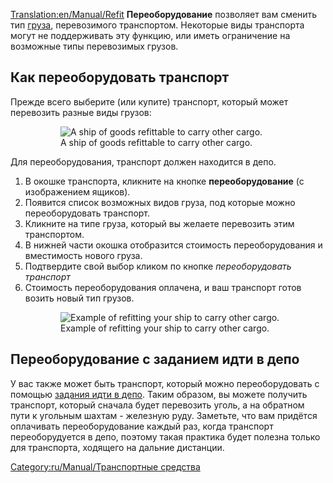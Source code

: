 [[Translation:en/Manual/Refit]]
{{ru/Manual/Tutorial/Учебник}}
'''Переоборудование''' позволяет вам сменить тип [[en/Manual/Cargo|груза]], перевозимого транспортом. Некоторые виды транспорта могут не поддерживать эту функцию, или иметь ограничение на возможные типы перевозимых грузов.

== Как переоборудовать транспорт ==
Прежде всего выберите (или купите) транспорт, который может перевозить разные виды грузов: 
:[[File:en/Manual/Refitable ship.png|none|frame|A ship of goods refittable to carry other cargo.]]

Для переоборудования, транспорт должен находится в депо.

#В окошке транспорта, кликните на кнопке '''переоборудование''' (с изображением ящиков).
#Появится список возможных видов груза, под которые можно переоборудовать транспорт.
#Кликните на типе груза, который вы желаете перевозить этим транспортом.
#В нижней части окошка отобразится стоимость переоборудования и вместимость нового груза.
#Подтвердите свой выбор кликом по кнопке ''переоборудовать транспорт''
#Стоимость переоборудования оплачена, и ваш транспорт готов возить новый тип грузов.
:[[File:en/Manual/Refit ship.png|none|frame|Example of refitting your ship to carry other cargo.]]

== Переоборудование с заданием идти в депо == 
У вас также может быть транспорт, который можно переоборудовать с помощью [[en/Archive/Manual/Settings/Allow goto depot orders|задания идти в депо]]. Таким образом, вы можете получить транспорт, который сначала будет перевозить уголь, а на обратном пути к угольным шахтам - железную руду. Заметьте, что вам придётся оплачивать переоборудование каждый раз, когда транспорт переоборудуется в депо, поэтому такая практика будет полезна только для транспорта, ходящего на дальние дистанции.

[[Category:ru/Manual/Транспортные средства]]